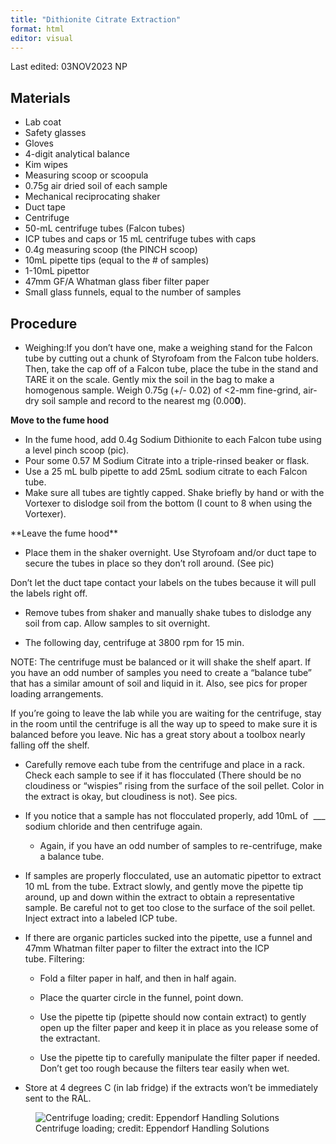 ```yaml
---
title: "Dithionite Citrate Extraction"
format: html
editor: visual
---
```


::: callout-note
Last edited: 03NOV2023 NP
:::

## Materials

-   Lab coat
-   Safety glasses
-   Gloves
-   4-digit analytical balance
-   Kim wipes
-   Measuring scoop or scoopula
-   0.75g air dried soil of each sample
-   Mechanical reciprocating shaker
-   Duct tape
-   Centrifuge
-   50-mL centrifuge tubes (Falcon tubes)
-   ICP tubes and caps or 15 mL centrifuge tubes with caps
-   0.4g measuring scoop (the PINCH scoop)
-   10mL pipette tips (equal to the \# of samples)
-   1-10mL pipettor
-   47mm GF/A Whatman glass fiber filter paper
-   Small glass funnels, equal to the number of samples

## Procedure

-   Weighing:If you don't have one, make a weighing stand for the Falcon tube by cutting out a chunk of Styrofoam from the Falcon tube holders. Then, take the cap off of a Falcon tube, place the tube in the stand and TARE it on the scale. Gently mix the soil in the bag to make a homogenous sample. Weigh 0.75g (+/- 0.02) of \<2-mm fine-grind, air-dry soil sample and record to the nearest mg (0.00**0**).

**Move to the fume hood**

-   In the fume hood, add 0.4g Sodium Dithionite to each Falcon tube using a level pinch scoop (pic).
-   Pour some 0.57 M Sodium Citrate into a triple-rinsed beaker or flask.
-   Use a 25 mL bulb pipette to add 25mL sodium citrate to each Falcon tube.
-   Make sure all tubes are tightly capped. Shake briefly by hand or with the Vortexer to dislodge soil from the bottom (I count to 8 when using the Vortexer).

\*\*Leave the fume hood\*\*

-   Place them in the shaker overnight. Use Styrofoam and/or duct tape to secure the tubes in place so they don't roll around. (See pic)

::: callout-note
Don't let the duct tape contact your labels on the tubes because it will pull the labels right off.
:::

-   Remove tubes from shaker and manually shake tubes to dislodge any soil from cap. Allow samples to sit overnight.

-   The following day, centrifuge at 3800 rpm for 15 min.

::: callout-note
NOTE: The centrifuge must be balanced or it will shake the shelf apart. If you have an odd number of samples you need to create a "balance tube" that has a similar amount of soil and liquid in it. Also, see pics for proper loading arrangements.

If you're going to leave the lab while you are waiting for the centrifuge, stay in the room until the centrifuge is all the way up to speed to make sure it is balanced before you leave. Nic has a great story about a toolbox nearly falling off the shelf.
:::

-   Carefully remove each tube from the centrifuge and place in a rack. Check each sample to see if it has flocculated (There should be no cloudiness or "wispies" rising from the surface of the soil pellet. Color in the extract is okay, but cloudiness is not). See pics.

-   If you notice that a sample has not flocculated properly, add 10mL of  \_\_\_ sodium chloride and then centrifuge again.

    -   Again, if you have an odd number of samples to re-centrifuge, make a balance tube.

-   If samples are properly flocculated, use an automatic pipettor to extract 10 mL from the tube. Extract slowly, and gently move the pipette tip around, up and down within the extract to obtain a representative sample. Be careful not to get too close to the surface of the soil pellet. Inject extract into a labeled ICP tube.

-   If there are organic particles sucked into the pipette, use a funnel and 47mm Whatman filter paper to filter the extract into the ICP tube. Filtering:

    -   Fold a filter paper in half, and then in half again.

    -   Place the quarter circle in the funnel, point down.

    -   Use the pipette tip (pipette should now contain extract) to gently open up the filter paper and keep it in place as you release some of the extractant.

    -   Use the pipette tip to carefully manipulate the filter paper if needed. Don't get too rough because the filters tear easily when wet.

-   Store at 4 degrees C (in lab fridge) if the extracts won't be immediately sent to the RAL.

![Centrifuge loading; credit: Eppendorf Handling Solutions](dithionite-citrate1.jpg){#fig-centrifuge}
